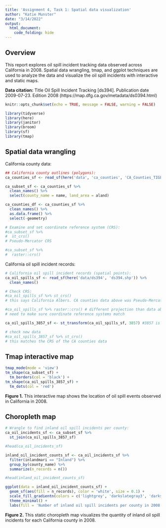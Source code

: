 ```yaml
---
title: 'Assignment 4, Task 1: Spatial data visualization'
author: "Katie Munster"
date: "3/14/2022"
output:
  html_document:
    code_folding: hide
---
```


## Overview

This report explores oil spill incident tracking data observed across California in 2008. Spatial data wrangling, tmap, and ggplot techniques are used to analyze the data and visualize the oil spill incidents with interactive and static maps.

**Data citation:** Title Oil Spill Incident Tracking [ds394]. Publication date 2009-07-23. Edition 2008 (https://map.dfg.ca.gov/metadata/ds0394.html)

```r
knitr::opts_chunk$set(echo = TRUE, message = FALSE, warning = FALSE)

library(tidyverse)
library(here)
library(janitor)
library(broom)
library(sf)
library(tmap)
```

## Spatial data wrangling

California county data:
```r
## California county outlines (polygons):
ca_counties_sf <- read_sf(here('data', 'ca_counties', 'CA_Counties_TIGER2016.shp'))

ca_subset_sf <- ca_counties_sf %>% 
  clean_names() %>% 
  select(county_name = name, land_area = aland)

ca_counties_df <- ca_counties_sf %>% 
  clean_names() %>% 
  as.data.frame() %>% 
  select(-geometry)

# Examine and set coordinate reference system (CRS):
#ca_subset_sf %>% 
#  st_crs()
# Pseudo-Mercator CRS

#ca_subset_sf %>% 
#  raster::crs()
```

California oil spill incident records:
```r
# California oil spill incident records (spatial points):
ca_oil_spills_sf <- read_sf(here('data/ds394', 'ds394.shp')) %>% 
  clean_names()

# Check CRS:
#ca_oil_spills_sf %>% st_crs() 
# this says California Albers. CA counties data above was Pseudo-Mercator

#ca_oil_spills_sf %>% raster::crs() # different projection than data above
# need to make sure coordinate reference systems match

ca_oil_spills_3857_sf <- st_transform(ca_oil_spills_sf, 3857) #3857 is the EPSG code of the CA counties data

# check new data
#ca_oil_spills_3857_sf %>% st_crs() 
# this matches the CRS of the CA counties data
```

## Tmap interactive map

```r
tmap_mode(mode = 'view')
tm_shape(ca_subset_sf) + 
  tm_borders(col = 'black') +
tm_shape(ca_oil_spills_3857_sf) +
  tm_dots(col = 'red')
```

**Figure 1.** This interactive map shows the location of oil spill events observed in California in 2008.

## Choropleth map

```r
# Wrangle to find inland oil spill incidents per county:
ca_oil_incidents_sf <- ca_subset_sf %>% 
  st_join(ca_oil_spills_3857_sf)

#head(ca_oil_incidents_sf)

inland_oil_incident_counts_sf <- ca_oil_incidents_sf %>% 
  filter(inlandmari == "Inland") %>% 
  group_by(county_name) %>% 
  summarize(n_records = n())

#head(inland_oil_incident_counts_sf)
```

```r
ggplot(data = inland_oil_incident_counts_sf) +
  geom_sf(aes(fill = n_records), color = 'white', size = 0.1) +
  scale_fill_gradientn(colors = c('lightgrey', 'darkslategray3', 'darkslategrey')) +
  theme_minimal() +
  labs(fill = 'Number of inland oil spill incidents per county in 2008')
```

**Figure 2.** This static choropleth map visualizes the quantity of inland oil spill incidents for each California county in 2008.
